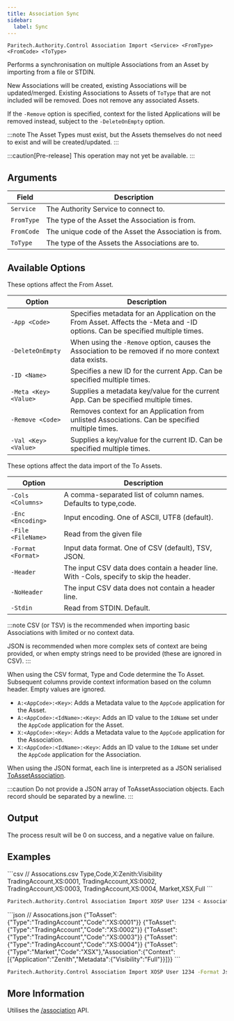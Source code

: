 ```yaml
---
title: Association Sync
sidebar:
  label: Sync
---
```



`Paritech.Authority.Control Association Import <Service> <FromType> <FromCode> <ToType>`

Performs a synchronisation on multiple Associations from an Asset by importing from a file or STDIN.

New Associations will be created, existing Associations will be updated/merged. Existing Associations to Assets of `ToType` that are not included will be removed. Does not remove any associated Assets.

If the `-Remove` option is specified, context for the listed Applications will be removed instead, subject to the `-DeleteOnEmpty` option.

:::note
The Asset Types must exist, but the Assets themselves do not need to exist and will be created/updated.
:::

:::caution[Pre-release]
This operation may not yet be available.
:::

## Arguments

| Field      | Description |
|------------|-------------|
| `Service`  | The Authority Service to connect to. |
| `FromType` | The type of the Asset the Association is from. |
| `FromCode` | The unique code of the Asset the Association is from. |
| `ToType`   | The type of the Assets the Associations are to. |

## Available Options

These options affect the From Asset.

| Option                | Description |
|-----------------------|-------------|
| `-App <Code>`         | Specifies metadata for an Application on the From Asset. Affects the -Meta and -ID options. Can be specified multiple times. |
| `-DeleteOnEmpty`      | When using the `-Remove` option, causes the Association to be removed if no more context data exists. |
| `-ID <Name>`          | Specifies a new ID for the current App. Can be specified multiple times. |
| `-Meta <Key> <Value>` | Supplies a metadata key/value for the current App. Can be specified multiple times. |
| `-Remove <Code>`      | Removes context for an Application from unlisted Associations. Can be specified multiple times. |
| `-Val <Key> <Value>`  | Supplies a key/value for the current ID. Can be specified multiple times. |

These options affect the data import of the To Assets.

| Option                | Description |
|-----------------------|-------------|
| `-Cols <Columns>`     | A comma-separated list of column names. Defaults to type,code. |
| `-Enc <Encoding>`     | Input encoding. One of ASCII, UTF8 (default). |
| `-File <FileName>`    | Read from the given file |
| `-Format <Format>`    | Input data format. One of CSV (default), TSV, JSON. |
| `-Header`             | The input CSV data does contain a header line. With -Cols, specify to skip the header. |
| `-NoHeader`           | The input CSV data does not contain a header line. |
| `-Stdin`              | Read from STDIN. Default. |

:::note
CSV (or TSV) is the recommended when importing basic Associations with limited or no context data.

JSON is recommended when more complex sets of context are being provided, or when empty strings need to be provided (these are ignored in CSV).
:::

When using the CSV format, Type and Code determine the To Asset. Subsequent columns provide context information based on the column header. Empty values are ignored.

* `A:<AppCode>:<Key>`: Adds a Metadata value to the `AppCode` application for the Asset.
* `A:<AppCode>:<IdName>:<Key>`: Adds an ID value to the `IdName` set under the `AppCode` application for the Asset.
* `X:<AppCode>:<Key>`: Adds a Metadata value to the `AppCode` application for the Association.
* `X:<AppCode>:<IdName>:<Key>`: Adds an ID value to the `IdName` set under the `AppCode` application for the Association.

When using the JSON format, each line is interpreted as a JSON serialised [ToAssetAssociation](../../../proto/dto/#toassetassociation).

:::caution
Do not provide a JSON array of ToAssetAssociation objects. Each record should be separated by a newline.
:::

## Output

The process result will be 0 on success, and a negative value on failure.

## Examples

<Tabs>
<TabItem label="CSV">
```csv
// Assocations.csv
Type,Code,X:Zenith:Visibility
TradingAccount,XS:0001,
TradingAccount,XS:0002,
TradingAccount,XS:0003,
TradingAccount,XS:0004,
Market,XSX,Full
```

```sh title="Bulk Import Associations"
Paritech.Authority.Control Association Import XOSP User 1234 < Associations.csv
```
</TabItem>
<TabItem label="JSON">
```json
// Assocations.json
{"ToAsset":{"Type":"TradingAccount","Code":"XS:0001"}}
{"ToAsset":{"Type":"TradingAccount","Code":"XS:0002"}}
{"ToAsset":{"Type":"TradingAccount","Code":"XS:0003"}}
{"ToAsset":{"Type":"TradingAccount","Code":"XS:0004"}}
{"ToAsset":{"Type":"Market","Code":"XSX"},"Association":{"Context":[{"Application":"Zenith","Metadata":{"Visibility":"Full"}}]}}
```

```sh title="Bulk Import Associations"
Paritech.Authority.Control Association Import XOSP User 1234 -Format Json < Associations.json
```
</TabItem>
</Tabs>

## More Information

Utilises the [/association](../../../rest/association/from/) API.
